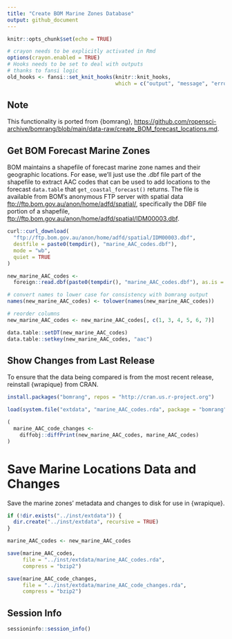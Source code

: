 ```yaml
---
title: "Create BOM Marine Zones Database"
output: github_document
---
```


```r
knitr::opts_chunk$set(echo = TRUE)
```

```r
# crayon needs to be explicitly activated in Rmd
options(crayon.enabled = TRUE)
# Hooks needs to be set to deal with outputs
# thanks to fansi logic
old_hooks <- fansi::set_knit_hooks(knitr::knit_hooks, 
                                   which = c("output", "message", "error"))
```

## Note

This functionality is ported from {bomrang}, 
<https://github.com/ropensci-archive/bomrang/blob/main/data-raw/create_BOM_forecast_locations.md>.

## Get BOM Forecast Marine Zones

BOM maintains a shapefile of forecast marine zone names and their geographic locations.
For ease, we'll just use the .dbf file part of the shapefile to extract AAC codes that can be used to add locations to the forecast `data.table` that `get_coastal_forecast()` returns.
The file is available from BOM's anonymous FTP server with spatial data <ftp://ftp.bom.gov.au/anon/home/adfd/spatial/>, specifically the DBF file portion of a shapefile, <ftp://ftp.bom.gov.au/anon/home/adfd/spatial/IDM00003.dbf>.

```r
curl::curl_download(
  "ftp://ftp.bom.gov.au/anon/home/adfd/spatial/IDM00003.dbf",
  destfile = paste0(tempdir(), "marine_AAC_codes.dbf"),
  mode = "wb",
  quiet = TRUE
)

new_marine_AAC_codes <-
  foreign::read.dbf(paste0(tempdir(), "marine_AAC_codes.dbf"), as.is = TRUE)

# convert names to lower case for consistency with bomrang output
names(new_marine_AAC_codes) <- tolower(names(new_marine_AAC_codes))

# reorder columns
new_marine_AAC_codes <- new_marine_AAC_codes[, c(1, 3, 4, 5, 6, 7)]

data.table::setDT(new_marine_AAC_codes)
data.table::setkey(new_marine_AAC_codes, "aac")
```

## Show Changes from Last Release

To ensure that the data being compared is from the most recent release, reinstall {wrapique} from CRAN.

```r
install.packages("bomrang", repos = "http://cran.us.r-project.org")

load(system.file("extdata", "marine_AAC_codes.rda", package = "bomrang"))

(
  marine_AAC_code_changes <-
    diffobj::diffPrint(new_marine_AAC_codes, marine_AAC_codes)
)
```

# Save Marine Locations Data and Changes

Save the marine zones' metadata and changes to disk for use in {wrapique}.

```r
if (!dir.exists("../inst/extdata")) {
  dir.create("../inst/extdata", recursive = TRUE)
}

marine_AAC_codes <- new_marine_AAC_codes

save(marine_AAC_codes,
     file = "../inst/extdata/marine_AAC_codes.rda",
     compress = "bzip2")

save(marine_AAC_code_changes,
     file = "../inst/extdata/marine_AAC_code_changes.rda",
     compress = "bzip2")
```

## Session Info
```r
sessioninfo::session_info()
```
